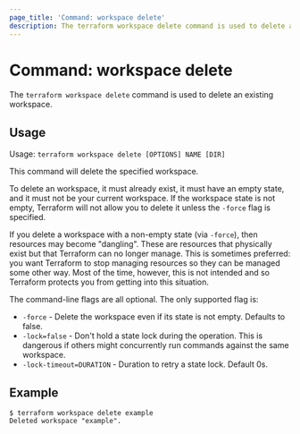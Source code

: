 ```yaml
---
page_title: 'Command: workspace delete'
description: The terraform workspace delete command is used to delete a workspace.
---
```


# Command: workspace delete

The `terraform workspace delete` command is used to delete an existing workspace.

## Usage

Usage: `terraform workspace delete [OPTIONS] NAME [DIR]`

This command will delete the specified workspace.

To delete an workspace, it must already exist, it must have an empty state,
and it must not be your current workspace. If the workspace state is not empty,
Terraform will not allow you to delete it unless the `-force` flag is specified.

If you delete a workspace with a non-empty state (via `-force`), then resources
may become "dangling". These are resources that physically exist but that
Terraform can no longer manage. This is sometimes preferred: you want
Terraform to stop managing resources so they can be managed some other way.
Most of the time, however, this is not intended and so Terraform protects you
from getting into this situation.

The command-line flags are all optional. The only supported flag is:

* `-force` - Delete the workspace even if its state is not empty. Defaults to false.
* `-lock=false` - Don't hold a state lock during the operation. This is
   dangerous if others might concurrently run commands against the same
   workspace.
* `-lock-timeout=DURATION` - Duration to retry a state lock. Default 0s.

## Example

```
$ terraform workspace delete example
Deleted workspace "example".
```
